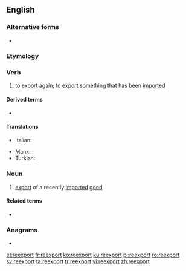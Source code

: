 ==English==

===Alternative forms===
* {{l|en|re-export}}

===Etymology===
{{prefix|re|export|lang=en}}

===Verb===
{{en-verb}}

# to [[export]] again; to export something that has been [[import]]ed

====Derived terms====
* {{l|en|reexportation}}

====Translations====
{{trans-top|to export again}}
* Italian: {{t|it|riesportare}}
{{trans-mid}}
* Manx: {{t|gv|aa-assphurtee}}
* Turkish: {{t+|tr|reeksport}}
{{trans-bottom}}

===Noun===
{{en-noun}}

# {{lb|en|economics}} [[export]] of a recently [[import]]ed [[good]] {{qualifier|often not or hardly reworked}}

====Related terms====
* {{l|en|reexportation}}

===Anagrams===
* {{l|en|exporter}}

[[et:reexport]]
[[fr:reexport]]
[[ko:reexport]]
[[ku:reexport]]
[[pl:reexport]]
[[ro:reexport]]
[[sv:reexport]]
[[ta:reexport]]
[[tr:reexport]]
[[vi:reexport]]
[[zh:reexport]]